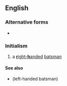 ==English==

===Alternative forms===
* {{l|en|RHB}}

===Initialism===
{{rfc-header|Initialism}}
{{head|en|initialism}}

# {{lb|en|cricket}} a [[right-handed|'''r'''ight-'''h'''anded]] [[batsman]]

====See also====
* {{l|en|lhb}} (left-handed batsman)